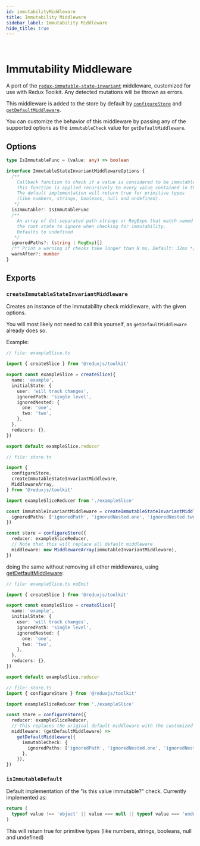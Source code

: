 ```yaml
---
id: immutabilityMiddleware
title: Immutability Middleware
sidebar_label: Immutability Middleware
hide_title: true
---
```


&nbsp;

# Immutability Middleware

A port of the [`redux-immutable-state-invariant`](https://github.com/leoasis/redux-immutable-state-invariant) middleware, customized for use with Redux Toolkit. Any detected mutations will be thrown as errors.

This middleware is added to the store by default by [`configureStore`](./configureStore.mdx) and [`getDefaultMiddleware`](./getDefaultMiddleware.mdx).

You can customize the behavior of this middleware by passing any of the supported options as the `immutableCheck` value for `getDefaultMiddleware`.

## Options

```ts no-transpile
type IsImmutableFunc = (value: any) => boolean

interface ImmutableStateInvariantMiddlewareOptions {
  /**
    Callback function to check if a value is considered to be immutable.
    This function is applied recursively to every value contained in the state.
    The default implementation will return true for primitive types 
    (like numbers, strings, booleans, null and undefined).
   */
  isImmutable?: IsImmutableFunc
  /** 
    An array of dot-separated path strings or RegExps that match named nodes from 
    the root state to ignore when checking for immutability.
    Defaults to undefined
   */
  ignoredPaths?: (string | RegExp)[]
  /** Print a warning if checks take longer than N ms. Default: 32ms */
  warnAfter?: number
}
```

## Exports

### `createImmutableStateInvariantMiddleware`

Creates an instance of the immutability check middleware, with the given options.

You will most likely not need to call this yourself, as `getDefaultMiddleware` already does so.

Example:

```ts
// file: exampleSlice.ts

import { createSlice } from '@reduxjs/toolkit'

export const exampleSlice = createSlice({
  name: 'example',
  initialState: {
    user: 'will track changes',
    ignoredPath: 'single level',
    ignoredNested: {
      one: 'one',
      two: 'two',
    },
  },
  reducers: {},
})

export default exampleSlice.reducer

// file: store.ts

import {
  configureStore,
  createImmutableStateInvariantMiddleware,
  MiddlewareArray,
} from '@reduxjs/toolkit'

import exampleSliceReducer from './exampleSlice'

const immutableInvariantMiddleware = createImmutableStateInvariantMiddleware({
  ignoredPaths: ['ignoredPath', 'ignoredNested.one', 'ignoredNested.two'],
})

const store = configureStore({
  reducer: exampleSliceReducer,
  // Note that this will replace all default middleware
  middleware: new MiddlewareArray(immutableInvariantMiddleware),
})
```

doing the same without removing all other middlewares, using [getDetfaultMiddleware](./getDefaultMiddleware):

```ts
// file: exampleSlice.ts noEmit

import { createSlice } from '@reduxjs/toolkit'

export const exampleSlice = createSlice({
  name: 'example',
  initialState: {
    user: 'will track changes',
    ignoredPath: 'single level',
    ignoredNested: {
      one: 'one',
      two: 'two',
    },
  },
  reducers: {},
})

export default exampleSlice.reducer

// file: store.ts
import { configureStore } from '@reduxjs/toolkit'

import exampleSliceReducer from './exampleSlice'

const store = configureStore({
  reducer: exampleSliceReducer,
  // This replaces the original default middleware with the customized versions
  middleware: (getDefaultMiddleware) =>
    getDefaultMiddleware({
      immutableCheck: {
        ignoredPaths: ['ignoredPath', 'ignoredNested.one', 'ignoredNested.two'],
      },
    }),
})
```

### `isImmutableDefault`

Default implementation of the "is this value immutable?" check. Currently implemented as:

```js
return (
  typeof value !== 'object' || value === null || typeof value === 'undefined'
)
```

This will return true for primitive types (like numbers, strings, booleans, null and undefined)
